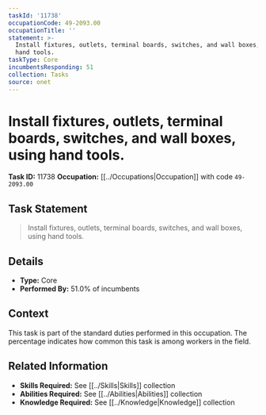 ```yaml
---
taskId: '11738'
occupationCode: 49-2093.00
occupationTitle: ''
statement: >-
  Install fixtures, outlets, terminal boards, switches, and wall boxes, using
  hand tools.
taskType: Core
incumbentsResponding: 51
collection: Tasks
source: onet
---
```

# Install fixtures, outlets, terminal boards, switches, and wall boxes, using hand tools.

**Task ID:** 11738
**Occupation:** [[../Occupations|Occupation]] with code `49-2093.00`

## Task Statement

> Install fixtures, outlets, terminal boards, switches, and wall boxes, using hand tools.

## Details

- **Type:** Core
- **Performed By:** 51.0% of incumbents

## Context

This task is part of the standard duties performed in this occupation. The percentage indicates how common this task is among workers in the field.

## Related Information

- **Skills Required:** See [[../Skills|Skills]] collection
- **Abilities Required:** See [[../Abilities|Abilities]] collection
- **Knowledge Required:** See [[../Knowledge|Knowledge]] collection
